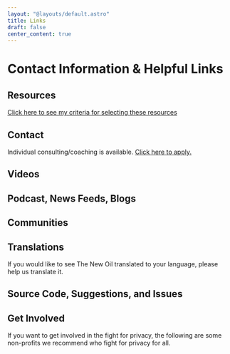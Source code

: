 ```yaml
---
layout: "@layouts/default.astro"
title: Links
draft: false
center_content: true
---
```





# Contact Information & Helpful Links

## Resources

[Click here to see my criteria for selecting these resources](https://gitlab.com/nbartram/the-new-oil/-/wikis/Links-&-Other-Resources-Criteria)

<Resources title="Books" items={books} />

<Resources title="Documentaries" items={documentaries} />

<Resources title="Websites" items={websites} />

<Resources title="Podcasts & Videos" items={podcastsAndVideo} />

## Contact

Individual consulting/coaching is available. [Click here to apply.](https://cryptpad.fr/form/#/2/form/view/vRN7JSx2x71E0Ufg7MthpP1ZeZSV7ZK0grbx-TlVlHc/)

<LinkGrid items={contact} />

## Videos

<LinkGrid items={videos} />

## Podcast, News Feeds, Blogs

<LinkGrid items={podcastsNewsAndBlog} />

## Communities

<LinkGrid items={communities} />

## Translations

If you would like to see The New Oil translated to your language, please help us translate it.

<LinkGrid items={translate} />

## Source Code, Suggestions, and Issues

<LinkGrid items={source} />

## Get Involved

If you want to get involved in the fight for privacy, the following are some non-profits we recommend who fight for privacy for all.

<LinkGrid items={getInvolved} />
